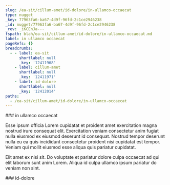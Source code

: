 ```yaml
---
slug: /ea-sit/cillum-amet/id-dolore/in-ullamco-occaecat
type: nugget
_key: 77963fa6-ba67-4d9f-96fd-2c1ce2946238
_id: nugget/77963fa6-ba67-4d9f-96fd-2c1ce2946238
_rev: _iKCEnJa---
fspath: blah/ea-sit/cillum-amet/id-dolore/in-ullamco-occaecat.md
label: in ullamco occaecat
pageRefs: {}
breadcrumbs:
  - - label: ea-sit
      shortlabel: null
      _key: '12411968'
    - label: cillum-amet
      shortlabel: null
      _key: '12411971'
    - label: id-dolore
      shortlabel: null
      _key: '12412014'
paths:
  - /ea-sit/cillum-amet/id-dolore/in-ullamco-occaecat
---
```


<NuggetArea>
<Nugget slug="/ea-sit/cillum-amet/id-dolore/in-ullamco-occaecat" type="nugget" _key="77963fa6-ba67-4d9f-96fd-2c1ce2946238" _id="nugget/77963fa6-ba67-4d9f-96fd-2c1ce2946238" _rev="_iKCEnJa---" fspath="blah/ea-sit/cillum-amet/id-dolore/in-ullamco-occaecat.md" label="in ullamco occaecat" paths="/ea-sit/cillum-amet/id-dolore/in-ullamco-occaecat">
<NuggetBody>
### in ullamco occaecat

Esse ipsum officia Lorem cupidatat et proident amet exercitation magna nostrud irure consequat elit. Exercitation veniam consectetur anim fugiat nulla eiusmod ex eiusmod deserunt id consequat. Nostrud tempor deserunt nulla eu ea quis incididunt consectetur proident nisi cupidatat est tempor. Veniam qui mollit eiusmod esse aliqua quis pariatur cupidatat.

Elit amet ex nisi sit. Do voluptate et pariatur dolore culpa occaecat ad qui elit laborum sunt anim Lorem. Aliqua id culpa ullamco ipsum pariatur do veniam non sint.

</NuggetBody>
<Breadcrumbs>
<Crumbs>
<Crumb _key="12411968" label="ea-sit" /><Crumb _key="12411971" label="cillum-amet" /><Crumb _key="12412014" label="id-dolore" />
</Crumbs>
</Breadcrumbs>
</Nugget>

<NuggetsInbound>
</NuggetsInbound>
<NuggetsOutbound>
</NuggetsOutbound>
</NuggetArea>
<PassagesInbound>
<Passage direction="inbound" type="passage" _key="12412014" _id="passage/12412014" _rev="_iKCEnJW--A" label="id-dolore" passage="id-dolore" fspath="blah/ea-sit/cillum-amet/id-dolore" paths="/ea-sit/cillum-amet/id-dolore" slug="/ea-sit/cillum-amet/id-dolore">
<NuggetBody>
### id-dolore

</NuggetBody>
<Breadcrumbs>
<Crumbs>
<Crumb _key="12411968" label="ea-sit" /><Crumb _key="12411971" label="cillum-amet" />
</Crumbs>
</Breadcrumbs>
</Passage>

</PassagesInbound>
<PassagesOutbound>
</PassagesOutbound>